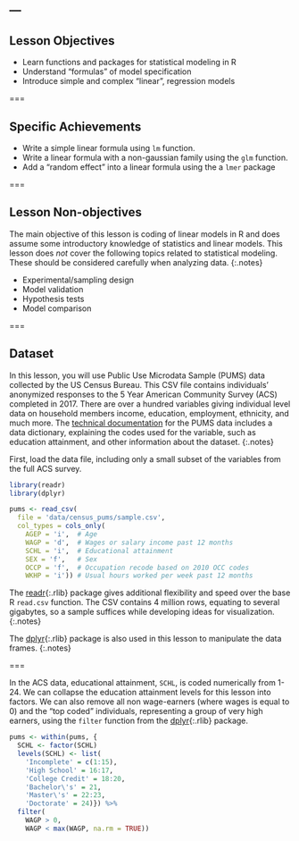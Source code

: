 ---
---

## Lesson Objectives

- Learn functions and packages for statistical modeling in R
- Understand "formulas" of model specification
- Introduce simple and complex "linear", regression models

===

## Specific Achievements

- Write a simple linear formula using `lm` function.
- Write a linear formula with a non-gaussian family using the `glm` function.
- Add a "random effect" into a linear formula using the a `lmer` package

===

## Lesson Non-objectives

The main objective of this lesson is coding of linear models in R and does assume some introductory knowledge of statistics and linear models. This lesson does *not* cover the following topics related to statistical modeling. These should be considered carefully when analyzing data.
{:.notes}

- Experimental/sampling design
- Model validation
- Hypothesis tests
- Model comparison

===

## Dataset

In this lesson, you will use Public Use Microdata Sample (PUMS) data collected by the US Census Bureau. This CSV file contains individuals’ anonymized responses to the 5 Year American Community Survey (ACS) completed in 2017. There are over a hundred variables giving individual level data on household members income, education, employment, ethnicity, and much more. The [technical documentation] for the PUMS data includes a data dictionary, explaining the codes used for the variable, such as education attainment, and other information about the dataset.
{:.notes}

First, load the data file, including only a small subset of the variables from the full ACS survey. 

```r
library(readr)
library(dplyr)

pums <- read_csv(
  file = 'data/census_pums/sample.csv',
  col_types = cols_only(
    AGEP = 'i',  # Age
    WAGP = 'd',  # Wages or salary income past 12 months
    SCHL = 'i',  # Educational attainment
    SEX = 'f',   # Sex
    OCCP = 'f',  # Occupation recode based on 2010 OCC codes
    WKHP = 'i')) # Usual hours worked per week past 12 months
```

The [readr](){:.rlib} package gives additional flexibility and speed over the
base R `read.csv` function. The CSV contains 4 million rows, equating to several
gigabytes, so a sample suffices while developing ideas for visualization.
{:.notes}

The [dplyr](){:.rlib} package is also used in this lesson to manipulate the data frames.
{:.notes}

===

In the ACS data, educational attainment, `SCHL`, is coded numerically from 1-24. We can collapse the education attainment levels for this lesson into factors. We can also remove all non wage-earners (where wages is equal to 0) and the "top coded" individuals, representing a group of very high earners, using the `filter` function from the [dplyr](){:.rlib} package. 

```r
pums <- within(pums, {
  SCHL <- factor(SCHL)
  levels(SCHL) <- list(
    'Incomplete' = c(1:15),
    'High School' = 16:17,
    'College Credit' = 18:20,
    'Bachelor\'s' = 21,
    'Master\'s' = 22:23,
    'Doctorate' = 24)}) %>%
  filter(
    WAGP > 0,
    WAGP < max(WAGP, na.rm = TRUE))
```

[technical documentation]: https://www.census.gov/programs-surveys/acs/technical-documentation/pums/documentation.html